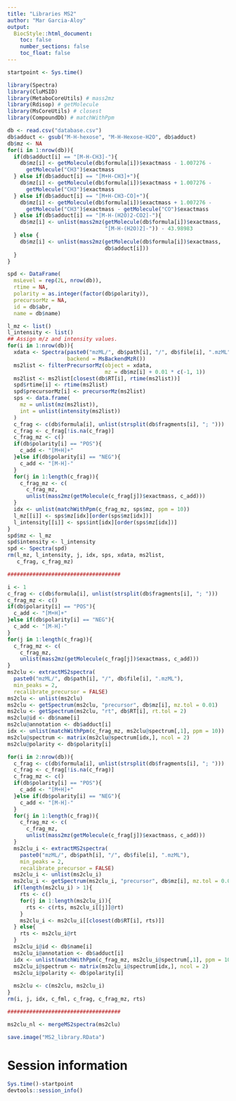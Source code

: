 ```yaml
---
title: "Libraries MS2"
author: "Mar Garcia-Aloy"
output: 
  BiocStyle::html_document:
    toc: false
    number_sections: false
    toc_float: false
---
```


```r
startpoint <- Sys.time()
```

```r
library(Spectra)
library(CluMSID)
library(MetaboCoreUtils) # mass2mz
library(Rdisop) # getMolecule
library(MsCoreUtils) # closest
library(CompoundDb) # matchWithPpm 

db <- read.csv("database.csv")
db$adduct <- gsub("M-H-hexose", "M-H-Hexose-H2O", db$adduct)
db$mz <- NA
for(i in 1:nrow(db)){
  if(db$adduct[i] == "[M-H-CH3]-"){
    db$mz[i] <- getMolecule(db$formula[i])$exactmass - 1.007276 -
      getMolecule("CH3")$exactmass
  } else if(db$adduct[i] == "[M+H-CH3]+"){
    db$mz[i] <- getMolecule(db$formula[i])$exactmass + 1.007276 -
      getMolecule("CH3")$exactmass
  } else if(db$adduct[i] == "[M+H-CH3-CO]+"){
    db$mz[i] <- getMolecule(db$formula[i])$exactmass + 1.007276 -
      getMolecule("CH3")$exactmass - getMolecule("CO")$exactmass
  } else if(db$adduct[i] == "[M-H-(H2O)2-CO2]-"){
    db$mz[i] <- unlist(mass2mz(getMolecule(db$formula[i])$exactmass, 
                               "[M-H-(H2O)2]-")) - 43.98983
  } else {
    db$mz[i] <- unlist(mass2mz(getMolecule(db$formula[i])$exactmass, 
                               db$adduct[i]))
  }
}

spd <- DataFrame(
  msLevel = rep(2L, nrow(db)),
  rtime = NA,
  polarity = as.integer(factor(db$polarity)),
  precursorMz = NA,
  id = db$abr,
  name = db$name)

l_mz <- list()
l_intensity <- list()
## Assign m/z and intensity values.
for(i in 1:nrow(db)){
  xdata <- Spectra(paste0("mzML/", db$path[i], "/", db$file[i], ".mzML"), 
                   backend = MsBackendMzR())
  ms2list <- filterPrecursorMz(object = xdata, 
                               mz = db$mz[i] + 0.01 * c(-1, 1))
  ms2list <- ms2list[closest(db$RT[i], rtime(ms2list))]
  spd$rtime[i] <- rtime(ms2list)
  spd$precursorMz[i] <- precursorMz(ms2list)
  sps <- data.frame(
    mz = unlist(mz(ms2list)),
    int = unlist(intensity(ms2list))
  )
  c_frag <- c(db$formula[i], unlist(strsplit(db$fragments[i], "; ")))
  c_frag <- c_frag[!is.na(c_frag)]
  c_frag_mz <- c()
  if(db$polarity[i] == "POS"){
    c_add <- "[M+H]+"
  }else if(db$polarity[i] == "NEG"){
    c_add <- "[M-H]-"
  }
  for(j in 1:length(c_frag)){
    c_frag_mz <- c(
      c_frag_mz, 
      unlist(mass2mz(getMolecule(c_frag[j])$exactmass, c_add)))
  }
  idx <- unlist(matchWithPpm(c_frag_mz, sps$mz, ppm = 10))
  l_mz[[i]] <- sps$mz[idx][order(sps$mz[idx])]
  l_intensity[[i]] <- sps$int[idx][order(sps$mz[idx])]
}
spd$mz <- l_mz
spd$intensity <- l_intensity
spd <- Spectra(spd)
rm(l_mz, l_intensity, j, idx, sps, xdata, ms2list,
   c_frag, c_frag_mz)

####################################

i <- 1
c_frag <- c(db$formula[i], unlist(strsplit(db$fragments[i], "; ")))
c_frag_mz <- c()
if(db$polarity[i] == "POS"){
  c_add <- "[M+H]+"
}else if(db$polarity[i] == "NEG"){
  c_add <- "[M-H]-"
}
for(j in 1:length(c_frag)){
  c_frag_mz <- c(
    c_frag_mz, 
    unlist(mass2mz(getMolecule(c_frag[j])$exactmass, c_add)))
}
ms2clu <- extractMS2spectra(
  paste0("mzML/", db$path[i], "/", db$file[i], ".mzML"),
  min_peaks = 2,
  recalibrate_precursor = FALSE)
ms2clu <- unlist(ms2clu)
ms2clu <- getSpectrum(ms2clu, "precursor", db$mz[i], mz.tol = 0.01)
ms2clu <- getSpectrum(ms2clu, "rt", db$RT[i], rt.tol = 2)
ms2clu@id <- db$name[i]
ms2clu@annotation <- db$adduct[i]
idx <- unlist(matchWithPpm(c_frag_mz, ms2clu@spectrum[,1], ppm = 10))
ms2clu@spectrum <- matrix(ms2clu@spectrum[idx,], ncol = 2)
ms2clu@polarity <- db$polarity[i]

for(i in 2:nrow(db)){
  c_frag <- c(db$formula[i], unlist(strsplit(db$fragments[i], "; ")))
  c_frag <- c_frag[!is.na(c_frag)]
  c_frag_mz <- c()
  if(db$polarity[i] == "POS"){
    c_add <- "[M+H]+"
  }else if(db$polarity[i] == "NEG"){
    c_add <- "[M-H]-"
  }
  for(j in 1:length(c_frag)){
    c_frag_mz <- c(
      c_frag_mz, 
      unlist(mass2mz(getMolecule(c_frag[j])$exactmass, c_add)))
  }
  ms2clu_i <- extractMS2spectra(
    paste0("mzML/", db$path[i], "/", db$file[i], ".mzML"),
    min_peaks = 2,
    recalibrate_precursor = FALSE)
  ms2clu_i <- unlist(ms2clu_i)
  ms2clu_i <- getSpectrum(ms2clu_i, "precursor", db$mz[i], mz.tol = 0.01)
  if(length(ms2clu_i) > 1){
    rts <- c()
    for(j in 1:length(ms2clu_i)){
      rts <- c(rts, ms2clu_i[[j]]@rt)
    }
    ms2clu_i <- ms2clu_i[[closest(db$RT[i], rts)]]
  } else{
    rts <- ms2clu_i@rt
  }
  ms2clu_i@id <- db$name[i]
  ms2clu_i@annotation <- db$adduct[i]
  idx <- unlist(matchWithPpm(c_frag_mz, ms2clu_i@spectrum[,1], ppm = 10))
  ms2clu_i@spectrum <- matrix(ms2clu_i@spectrum[idx,], ncol = 2)
  ms2clu_i@polarity <- db$polarity[i]
  
  ms2clu <- c(ms2clu, ms2clu_i)
}
rm(i, j, idx, c_fml, c_frag, c_frag_mz, rts)

####################################

ms2clu_nl <- mergeMS2spectra(ms2clu)

save.image("MS2_library.RData")
```


# Session information

```r
Sys.time()-startpoint
devtools::session_info()
```
